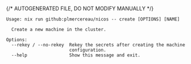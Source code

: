 {/* AUTOGENERATED FILE, DO NOT MODIFY MANUALLY */}

```
Usage: nix run github:plmercereau/nicos -- create [OPTIONS] [NAME]

  Create a new machine in the cluster.

Options:
  --rekey / --no-rekey  Rekey the secrets after creating the machine
                        configuration.
  --help                Show this message and exit.
```
